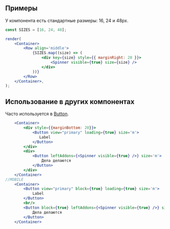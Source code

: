 ## Примеры

У компонента есть стандартные размеры: 16, 24 и 48px.

```jsx live
const SIZES = [16, 24, 48];

render(
    <Container>
        <Row align='middle'>
            {SIZES.map((size) => (
                <div key={size} style={{ marginRight: 20 }}>
                    <Spinner visible={true} size={size} />
                </div>
            ))}
        </Row>
    </Container>,
);
```

## Использование в других компонентах

Часто используется в [Button](?path=/docs/button--docs).

```jsx live
    <Container>
        <div style={{marginBottom: 20}}>
            <Button view="primary" loading={true} size='m'>
               Label
            </Button>
        </div>
        <div>
            <Button leftAddons={<Spinner visible={true} />} size='m'>
                Дела делаются
            </Button>
        </div>
    </Container>
//MOBILE
    <Container>
        <Button view="primary" block={true} loading={true} size='m'>
            Label
        </Button>
        <br/>
        <Button block={true} leftAddons={<Spinner visible={true} />} size='m'>
            Дела делаются
        </Button>
    </Container>
```
